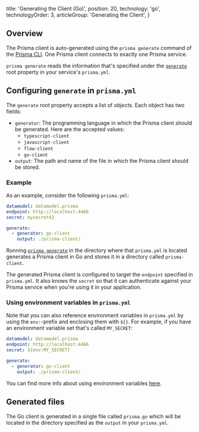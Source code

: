 
  title: 'Generating the Client (Go)',
  position: 20,
  technology: 'go',
  technologyOrder: 3,
  articleGroup: 'Generating the Client',
}

## Overview

The Prisma client is auto-generated using the `prisma generate` command of the [Prisma CLI](alx4). One Prisma client connects to exactly one Prisma service.

`prisma generate` reads the information that's specified under the [`generate`](5cy7#generate-optional) root property in your service's `prisma.yml`. 

## Configuring `generate` in `prisma.yml`

The `generate` root property accepts a list of _objects_. Each object has two fields:

- `generator`: The programming language in which the Prisma client should be generated. Here are the accepted values:
  -  `typescript-client`
  -  `javascript-client`
  -  `flow-client`
  -  `go-client`
- `output`: The path and name of the file in which the Prisma client should be stored.

### Example

As an example, consider the following `prisma.yml`:

```yml
datamodel: datamodel.prisma
endpoint: http://localhost:4466
secret: mysecret42

generate:
  - generator: go-client
    output: ./prisma-client/
```

Running [`prisma generate`](xcv2) in the directory where that `prisma.yml` is located generates a Prisma client in Go and stores it in a directory called `prisma-client`.

The generated Prisma client is configured to target the `endpoint` specified in `prisma.yml`. It also knows the `secret` so that it can authenticate against your Prisma service when you're using it in your application.

### Using environment variables in `prisma.yml`

Note that you can also reference environment variables in `prisma.yml` by using the `env:`-prefix and enclosing them with `${}`. For example, if you have an environment variable set that's called `MY_SECRET`:

```yml
datamodel: datamodel.prisma
endpoint: http://localhost:4466
secret: ${env:MY_SECRET}

generate:
  - generator: go-client
    output: ./prisma-client/
```

You can find more info about using environment variables [here](5cy7#using-variables).

## Generated files

The Go client is generated in a single file called `prisma.go` which will be located in the directory specified as the `output` in your `prisma.yml`.